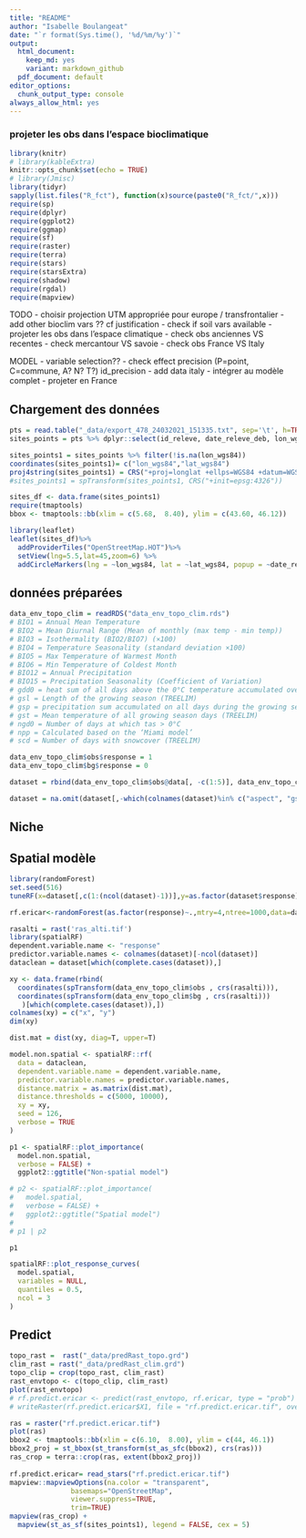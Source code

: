 ```yaml
---
title: "README"
author: "Isabelle Boulangeat"
date: "`r format(Sys.time(), '%d/%m/%y')`"
output:
  html_document:
    keep_md: yes
    variant: markdown_github
  pdf_document: default
editor_options:
  chunk_output_type: console
always_allow_html: yes
---
```

### projeter les obs dans l'espace bioclimatique

```r
library(knitr)
# library(kableExtra)
knitr::opts_chunk$set(echo = TRUE)
# library(Jmisc)
library(tidyr)
sapply(list.files("R_fct"), function(x)source(paste0("R_fct/",x)))
require(sp)
require(dplyr)
require(ggplot2)
require(ggmap)
require(sf)
require(raster)
require(terra)
require(stars)
require(starsExtra)
require(shadow)
require(rgdal)
require(mapview)
```

TODO
- choisir projection UTM appropriée pour europe / transfrontalier
- add other bioclim vars ?? cf justification
- check if soil vars available
- projeter les obs dans l'espace climatique
  - check obs anciennes VS recentes
  - check mercantour VS savoie
  - check obs France VS Italy

MODEL
- variable selection??
- check effect precision (P=point, C=commune,  A? N? T?) id_precision
- add data italy
  - intégrer au modèle complet
  - projeter en France

## Chargement des données
```r
pts = read.table("_data/export_478_24032021_151335.txt", sep='\t', h=TRUE)
sites_points = pts %>% dplyr::select(id_releve, date_releve_deb, lon_wgs84, lat_wgs84, x_l93, y_l93, id_precision)

sites_points1 = sites_points %>% filter(!is.na(lon_wgs84))
coordinates(sites_points1)= c("lon_wgs84","lat_wgs84")
proj4string(sites_points1) = CRS("+proj=longlat +ellps=WGS84 +datum=WGS84 +no_defs")
#sites_points1 = spTransform(sites_points1, CRS("+init=epsg:4326"))

sites_df <- data.frame(sites_points1)
require(tmaptools)
bbox <- tmaptools::bb(xlim = c(5.68,  8.40), ylim = c(43.60, 46.12))

```


<!-- ## Répartition des observations -->
<!-- # ```{r obs,fig=TRUE} -->
<!-- # bbox_map <- c(left = 5.68,  right = 8.40, bottom = 43.60, top= 46.12) -->
<!-- # p <- ggmap(get_map(bbox_map, source = 'osm', -->
<!-- #                          maptype ='terrain', -->
<!-- #                          color = 'color')) -->
<!-- # p + geom_point(data=sites_df,  aes(x=lon_wgs84, y=lat_wgs84), size=1)  -->
<!-- # ``` -->


```r
library(leaflet) 
leaflet(sites_df)%>%
  addProviderTiles("OpenStreetMap.HOT")%>%
  setView(lng=5.5,lat=45,zoom=6) %>%
  addCircleMarkers(lng = ~lon_wgs84, lat = ~lat_wgs84, popup = ~date_releve_deb, radius = 1, opacity = 0.8, color = "red")
```

<!-- # Providers:  -->
<!-- #   OpenTopoMap -->
<!-- #   Thunderforest.Landscape -->
<!-- # Jawg.Terrain -->
<!-- #GeoportailFrance.plan -->

## données préparées
```r
data_env_topo_clim = readRDS("data_env_topo_clim.rds")
# BIO1 = Annual Mean Temperature
# BIO2 = Mean Diurnal Range (Mean of monthly (max temp - min temp))
# BIO3 = Isothermality (BIO2/BIO7) (×100)
# BIO4 = Temperature Seasonality (standard deviation ×100)
# BIO5 = Max Temperature of Warmest Month
# BIO6 = Min Temperature of Coldest Month
# BIO12 = Annual Precipitation
# BIO15 = Precipitation Seasonality (Coefficient of Variation)
# gdd0 = heat sum of all days above the 0°C temperature accumulated over 1 year
# gsl = Length of the growing season (TREELIM)
# gsp = precipitation sum accumulated on all days during the growing season )TREELIM)
# gst = Mean temperature of all growing season days (TREELIM)
# ngd0 = Number of days at which tas > 0°C
# npp = Calculated based on the ‘Miami model’
# scd = Number of days with snowcover (TREELIM)

data_env_topo_clim$obs$response = 1
data_env_topo_clim$bg$response = 0

dataset = rbind(data_env_topo_clim$obs@data[, -c(1:5)], data_env_topo_clim$bg@data)

dataset = na.omit(dataset[,-which(colnames(dataset)%in% c("aspect", "gsl", "gst"))])
```

## Niche


## Spatial modèle
```r
library(randomForest)
set.seed(516)
tuneRF(x=dataset[,c(1:(ncol(dataset)-1))],y=as.factor(dataset$response))

rf.ericar<-randomForest(as.factor(response)~.,mtry=4,ntree=1000,data=dataset)

```

```r
rasalti = rast('ras_alti.tif')
library(spatialRF)
dependent.variable.name <- "response"
predictor.variable.names <- colnames(dataset)[-ncol(dataset)]
dataclean = dataset[which(complete.cases(dataset)),]

xy <- data.frame(rbind(
  coordinates(spTransform(data_env_topo_clim$obs , crs(rasalti))),
  coordinates(spTransform(data_env_topo_clim$bg , crs(rasalti)))
   )[which(complete.cases(dataset)),])
colnames(xy) = c("x", "y")
dim(xy)

dist.mat = dist(xy, diag=T, upper=T)

model.non.spatial <- spatialRF::rf(
  data = dataclean,
  dependent.variable.name = dependent.variable.name,
  predictor.variable.names = predictor.variable.names,
  distance.matrix = as.matrix(dist.mat),
  distance.thresholds = c(5000, 10000),
  xy = xy, 
  seed = 126,
  verbose = TRUE
)

```


<!-- ```{r rfspatspat, cache=TRUE} -->
<!-- model.spatial <- spatialRF::rf_spatial( -->
<!--   model = model.non.spatial, -->
<!--   distance.matrix = distance.matrix, -->
<!--   method = "mem.moran.sequential", #default method -->
<!--   verbose = FALSE, -->
<!--   seed = 123 -->
<!-- ) -->

<!-- ``` -->


<!-- ```{r rfspat performance, fig = TRUE, cache = TRUE, echo=FALSE} -->
<!-- comparison <- spatialRF::rf_compare( -->
<!--   models = list( -->
<!--     `Non-spatial` = model.non.spatial, -->
<!--     `Spatial` = model.spatial -->
<!--   ), -->
<!--   xy = xy, -->
<!--   repetitions = 30, -->
<!--   training.fraction = 0.8, -->
<!--   metrics = "r.squared", -->
<!--   seed = 125 -->
<!-- ) -->

<!-- ``` -->


```r


p1 <- spatialRF::plot_importance(
  model.non.spatial, 
  verbose = FALSE) + 
  ggplot2::ggtitle("Non-spatial model") 

# p2 <- spatialRF::plot_importance(
#   model.spatial,
#   verbose = FALSE) + 
#   ggplot2::ggtitle("Spatial model")
# 
# p1 | p2 

p1
```

```r
spatialRF::plot_response_curves(
  model.spatial,
  variables = NULL,
  quantiles = 0.5,
  ncol = 3
)
```


## Predict
```r
topo_rast =  rast("_data/predRast_topo.grd")
clim_rast = rast("_data/predRast_clim.grd")
topo_clip = crop(topo_rast, clim_rast)
rast_envtopo <- c(topo_clip, clim_rast)
plot(rast_envtopo)
# rf.predict.ericar <- predict(rast_envtopo, rf.ericar, type = "prob")
# writeRaster(rf.predict.ericar$X1, file = "rf.predict.ericar.tif", overwrite=TRUE)

```

```r
ras = raster("rf.predict.ericar.tif")
plot(ras)
bbox2 <- tmaptools::bb(xlim = c(6.10,  8.00), ylim = c(44, 46.1))
bbox2_proj = st_bbox(st_transform(st_as_sfc(bbox2), crs(ras)))
ras_crop = terra::crop(ras, extent(bbox2_proj))
 
rf.predict.ericar= read_stars("rf.predict.ericar.tif")
mapview::mapviewOptions(na.color = "transparent",
               basemaps="OpenStreetMap",
               viewer.suppress=TRUE,
               trim=TRUE)
mapview(ras_crop) +
  mapview(st_as_sf(sites_points1), legend = FALSE, cex = 5)
```


